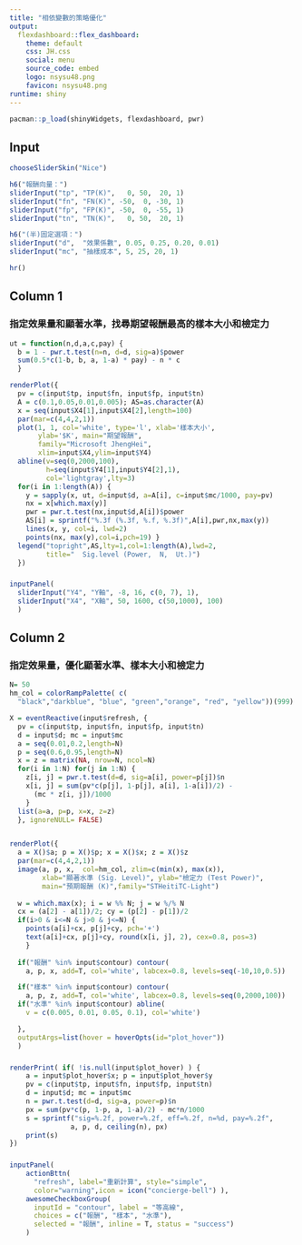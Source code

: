 ```yaml
---
title: "相依變數的策略優化"
output: 
  flexdashboard::flex_dashboard:
    theme: default
    css: JH.css
    social: menu
    source_code: embed 
    logo: nsysu48.png
    favicon: nsysu48.png
runtime: shiny
---
```


```r
pacman::p_load(shinyWidgets, flexdashboard, pwr)
```

Input {.sidebar}
-------------------------------------
```r
 
chooseSliderSkin("Nice")

h6("報酬向量：")
sliderInput("tp", "TP(K)",   0, 50,  20, 1)
sliderInput("fn", "FN(K)", -50,  0, -30, 1)
sliderInput("fp", "FP(K)", -50,  0, -55, 1)
sliderInput("tn", "TN(K)",   0, 50,  20, 1)

h6("(半)固定選項：")
sliderInput("d",  "效果係數", 0.05, 0.25, 0.20, 0.01)
sliderInput("mc", "抽樣成本", 5, 25, 20, 1)

hr()

```


Column 1 {data-width="50%"}
-------------------------------------
### 指定效果量和顯著水準，找尋期望報酬最高的樣本大小和檢定力 {data-height=780}
```r
ut = function(n,d,a,c,pay) {
  b = 1 - pwr.t.test(n=n, d=d, sig=a)$power
  sum(0.5*c(1-b, b, a, 1-a) * pay) - n * c 
  }

renderPlot({
  pv = c(input$tp, input$fn, input$fp, input$tn)
  A = c(0.1,0.05,0.01,0.005); AS=as.character(A)
  x = seq(input$X4[1],input$X4[2],length=100)
  par(mar=c(4,4,2,1))
  plot(1, 1, col='white', type='l', xlab='樣本大小',
       ylab='$K', main="期望報酬", 
       family="Microsoft JhengHei",
       xlim=input$X4,ylim=input$Y4)
  abline(v=seq(0,2000,100),
         h=seq(input$Y4[1],input$Y4[2],1),
         col='lightgray',lty=3)
  for(i in 1:length(A)) {
    y = sapply(x, ut, d=input$d, a=A[i], c=input$mc/1000, pay=pv)
    nx = x[which.max(y)]
    pwr = pwr.t.test(nx,input$d,A[i])$power
    AS[i] = sprintf("%.3f (%.3f, %.f, %.3f)",A[i],pwr,nx,max(y))
    lines(x, y, col=i, lwd=2)
    points(nx, max(y),col=i,pch=19) }
  legend("topright",AS,lty=1,col=1:length(A),lwd=2,
         title="  Sig.level (Power,  N,  Ut.)")
  })
```

### {data-height=220}
```r
inputPanel(
  sliderInput("Y4", "Y軸", -8, 16, c(0, 7), 1),
  sliderInput("X4", "X軸", 50, 1600, c(50,1000), 100)
  )
```

Column 2 {data-width="50%"}
-------------------------------------
### 指定效果量，優化顯著水準、樣本大小和檢定力 {data-height=800}
```r
N= 50
hm_col = colorRampPalette( c(
  "black","darkblue", "blue", "green","orange", "red", "yellow"))(999)

X = eventReactive(input$refresh, { 
  pv = c(input$tp, input$fn, input$fp, input$tn)
  d = input$d; mc = input$mc
  a = seq(0.01,0.2,length=N)
  p = seq(0.6,0.95,length=N)
  x = z = matrix(NA, nrow=N, ncol=N) 
  for(i in 1:N) for(j in 1:N) { 
    z[i, j] = pwr.t.test(d=d, sig=a[i], power=p[j])$n
    x[i, j] = sum(pv*c(p[j], 1-p[j], a[i], 1-a[i])/2) - 
      (mc * z[i, j])/1000
    }
  list(a=a, p=p, x=x, z=z) 
  }, ignoreNULL= FALSE)


renderPlot({
  a = X()$a; p = X()$p; x = X()$x; z = X()$z  
  par(mar=c(4,4,2,1))
  image(a, p, x,  col=hm_col, zlim=c(min(x), max(x)), 
        xlab="顯著水準 (Sig. Level)", ylab="檢定力 (Test Power)", 
        main="預期報酬 (K)",family="STHeitiTC-Light")
  
  w = which.max(x); i = w %% N; j = w %/% N
  cx = (a[2] - a[1])/2; cy = (p[2] - p[1])/2 
  if(i>0 & i<=N & j>0 & j<=N) {
    points(a[i]+cx, p[j]+cy, pch='+')
    text(a[i]+cx, p[j]+cy, round(x[i, j], 2), cex=0.8, pos=3)
    }
  
  if("報酬" %in% input$contour) contour(
    a, p, x, add=T, col='white', labcex=0.8, levels=seq(-10,10,0.5))

  if("樣本" %in% input$contour) contour(
    a, p, z, add=T, col='white', labcex=0.8, levels=seq(0,2000,100))
  if("水準" %in% input$contour) abline(
    v = c(0.005, 0.01, 0.05, 0.1), col='white')

  }, 
  outputArgs=list(hover = hoverOpts(id="plot_hover")) 
  )
```

### {data-height=70}
```r
renderPrint( if( !is.null(input$plot_hover) ) {
    a = input$plot_hover$x; p = input$plot_hover$y
    pv = c(input$tp, input$fn, input$fp, input$tn)
    d = input$d; mc = input$mc
    n = pwr.t.test(d=d, sig=a, power=p)$n
    px = sum(pv*c(p, 1-p, a, 1-a)/2) - mc*n/1000
    s = sprintf("sig=%.2f, power=%.2f, eff=%.2f, n=%d, pay=%.2f",
               a, p, d, ceiling(n), px)
    print(s)
})
```

### {data-height=130}
```r
inputPanel(
    actionBttn(
      "refresh", label="重新計算", style="simple", 
      color="warning",icon = icon("concierge-bell") ),
    awesomeCheckboxGroup(
      inputId = "contour", label = "等高線", 
      choices = c("報酬", "樣本", "水準"),
      selected = "報酬", inline = T, status = "success") 
    )

```



